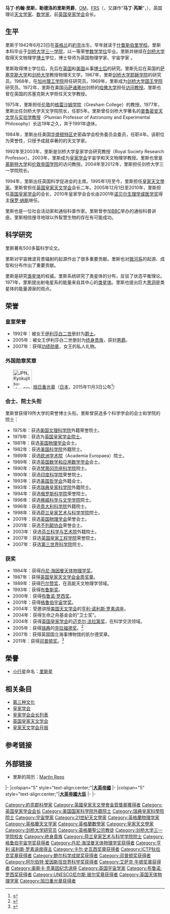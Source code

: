 {{Infobox scientist
| name=勒德洛的里斯男爵<br />Baron Rees of Ludlow
| image             = Martin_Rees_at_Jodrell_Bank_in_2007.jpg
| caption           = 2007年在焦德雷尔·班克天文观测站
| birth_date        = {{birth date and age|1942|6|23|}}
| birth_place       = {{GBR}}[[英格兰|英格兰]][[约克|约克]] 
| death_date        = 
| death_place       = 
| residence         = 
| nationality       = {{GBR}}
| field             = [[天文学|天文学]] <br/> [[天文物理学|天文物理学]]
| work_institution  = [[剑桥大学|剑桥大学]]<br/>[[萨塞克斯大学|萨塞克斯大学]]
| alma_mater        = [[剑桥大学|剑桥大学]]
| doctoral_advisor  = {{link-en|丹尼斯·夏玛|Dennis Sciama}}
| doctoral_students = [[罗杰·布兰福德|罗杰·布兰福德]]<br />[[尼克·凯泽|尼克·凯泽]]
| known_for         = 宇宙微波背景辐射<br/>[[类星体|类星体]]
| societies         = 
| prizes            = 
| influences = [[唐纳德·林登贝尔|唐纳德·林登贝尔]]
| influenced = [[西蒙·怀特|西蒙·怀特]]<br />[[卡洛斯·弗伦克|卡洛斯·弗伦克]]<br />[[乔治·埃夫斯塔希欧|乔治·埃夫斯塔希欧]]<br />[[约翰·D·巴罗|约翰·D·巴罗]]
| religion          = [[英国圣公会|英国圣公会]]
| footnotes         = 
}}

'''马丁·约翰·里斯，勒德洛的里斯男爵'''，[[功績勳章_(英國)|OM]]，[[皇家學會院士|FRS]]（{{lang-en|'''Martin John Rees, Baron Rees of Ludlow'''}}，又譯作“'''马丁·芮斯'''”，{{bd|1942年|6月23日||catIdx=Rees}}），英国理论[[天文学家|天文学家]]、[[数学家|数学家]]，前[[英国|英国]][[皇家学会|皇家学会]]会长。

==生平==

里斯于1942年6月23日在[[英格兰|英格兰]]的[[約克|約克]]出生。早年就读于[[什鲁斯伯里学校|什鲁斯伯里学校]]。里斯本科毕业于[[剑桥大学三一学院|剑桥大学三一学院]]，以一等荣誉[[数学|数学]][[学位|学位]]毕业。里斯并继续在[[剑桥大学|剑桥大学]]取得天文物理学[[博士|博士]]学位，博士导师为英国物理学家、宇宙学家 {{link-en|丹尼斯·夏玛|Dennis Sciama}}。　

里斯取得博士学位后，先后在[[英国|英国]]和[[美国|美国]]从事[[博士后|博士后]]的研究。里斯先后在英国的[[萨塞克斯大学|萨塞克斯大学]]和[[剑桥大学|剑桥大学]]教授物理天文学。1967年，里斯[[剑桥大学耶稣学院|剑桥大学耶稣学院]]的研究员。1968年，在[[加州理工学院|加州理工学院]]担任研究员。1969年，里斯成为[[剑桥大学国王学院|剑桥大学国王学院]]研究员。1972年，里斯在美国[[马萨诸塞州|马萨诸塞州]]剑桥的[[哈佛大学|哈佛大学]]担任[[访问教授|访问教授]]。里斯也曾在英国的苏塞克斯大学担任天文学教授。

1975年，里斯担任[[伦敦|伦敦]]的[[格雷沙姆学院|格雷沙姆学院]]（Gresham College）的教授。1977年，里斯出任剑桥大学天文学院院长，任职5年。里斯曾任剑桥大学著名的[[普鲁密安天文学与实验学教授|普鲁密安天文学与实验学教授]]（Plumian Professor of Astronomy and Experimental Philosophy）长达19年之久，并于1991年退休。

1984年，里斯出任美国[[华盛顿特区|华盛顿特区]]史密森学会校务委员会委员，任职4年。该职位为荣誉性，只授予成就卓著的的天文学家。

1992年至2003年，里斯是剑桥大学皇家学会研究教授（Royal Society Research Professor）。2003年，里斯成为[[皇家学会|皇家学会]]宇宙学和天文物理学教授。里斯也曾是[[莱斯特大学|莱斯特大学]]和[[伦敦帝国学院|伦敦帝国学院]]的访问教授。2004年至2012年，里斯担任剑桥大学三一学院院长。

1994年，里斯出任英国科学促进会的主席。1995年1月至今，里斯担任[[皇家天文學家|皇家天文學家]]。里斯曾担任[[英国皇家天文学会|英国皇家天文学会]]会长二年。2005年12月1日至2010年，里斯担任[[英国皇家学会|英国皇家学会]]的会长，2010年皇家学会会长由2001年[[诺贝尔生理学或医学奖|诺贝尔生理学或医学奖]]得主[[保罗·纳斯|保罗·纳斯]]继任。

里斯也是一位社会活动家和通俗科普作家。里斯曾参加[[BBC|BBC]]举办的通俗科普讲座。里斯相信搜寻地球以外智慧生物的存在有可能成功。

==科学研究==
里斯著有500多篇科学论文。

里斯对宇宙微波背景辐射的起源作出了很多重要贡献。里斯也对[[银河系|银河系]]的起源、成型和分布作出了重要贡献。

里斯是研究[[类星体|类星体]]的权威。里斯系统研究了类星体的分布，反驳了状态平衡理论。1971年，里斯提出射电星系的能量来自其中心的[[类星体|类星体]]。里斯也提出巨大[[黑洞|黑洞]]是类星体的能量源泉的观点。

==荣誉==
===皇室荣誉===
* 1992年：被女王[[伊利莎白二世|伊利莎白二世]]册封为[[爵士|爵士]]。
* 2005年：被女王伊利莎白二世册封为[[终身贵族|终身贵族]]，获封[[男爵|男爵]]。
* 2007年：获得[[功绩勋章|功绩勋章]]，女王的私人礼物。

===外国勋章奖章===
* [[File:JPN_Kyokujitsu-sho_2Class_BAR.svg|60px]] [[旭日章|旭日重光章]]（[[日本|日本]]，2015年11月3日公布<ref>{{ja}}{{cite web |url=https://www.mofa.go.jp/mofaj/files/000108666.pdf |title=平成27年秋の外国人叙勲受章者名簿 |publisher=[[内阁府|内阁府]] |date=2015-11-03 |accessdate=2022-05-07 |archive-date=2022-01-18 |archive-url=https://web.archive.org/web/20220118205630/https://www.mofa.go.jp/mofaj/files/000108666.pdf |dead-url=no }}</ref>）

===会士、院士头衔===
里斯曾获得19所大学的荣誉博士头衔。里斯曾获选多个科学学会的会士和学院的院士：
* 1975年：获选[[美国文理科学院|美国文理科学院]]外籍荣誉院士。
* 1979年：获选为[[英国|英国]][[皇家学会|皇家学会]][[院士|院士]]。
* 1981年：获选[[英国物理学会|英国物理学会]]会士。
* 1982年：获选[[美国科学院|美国科学院]]外籍院士。
* 1989年：获选[[欧洲学术院|欧洲学术院]]（Academia Europaea）院士。
* 1989年：获选[[英国数学和应用数学学会|英国数学和应用数学学会]]会士。
* 1990年：获选[[梵蒂冈宗座科学院|梵蒂冈宗座科学院]]院士。
* 1990年：获选[[印度科学院|印度科学院]]荣誉院士。
* 1993年：获选[[美国哲学会|美国哲学会]]外籍会士。
* 1993年：获选[[瑞典皇家科学院|瑞典皇家科学院]]外籍院士。
* 1994年：获选[[俄罗斯科学院|俄罗斯科学院]]荣誉院士。
* 1996年：获选[[挪威科学与文学学院|挪威科学与文学学院]]院士。
* 1996年：获选[[意大利科学院|意大利科学院]]外籍院士。
* 1998年：获选[[荷兰皇家艺术与科学学院|荷兰皇家艺术与科学学院]]院士。
* 2001年：获选[[英国物理学会|英国物理学会]]荣誉会士。
* 2001年：获选[[不列颠协会|不列颠协会]]荣誉会士。
* 2003年：获选[[芬兰科学与艺术院|芬兰科学与艺术院]]外籍院士。
* 2007年：获选[[皇家工程院|英国皇家工程学院]]荣誉院士。
* 2007年：获选[[第三世界科学院|第三世界科学院]]院士。

===获奖===
* 1984年：获得[[丹尼·海因曼天体物理学奖|丹尼·海因曼天体物理学奖]]。
* 1987年：获得[[英国皇家天文学会金质奖章|英国皇家天文学会金质奖章]]。
* 1989年：获得[[巴尔赞奖|巴尔赞奖]]，在高能天文物理学领域。
* 1993年：获得[[布鲁斯奖|布鲁斯奖]]。
* 2000年：获得[[布鲁诺·罗西奖|布鲁诺·罗西奖]]。
* 2001年：获得[[格鲁伯宇宙学奖|格鲁伯宇宙学奖]]。
* 2004年：受邀讲授[[美国天文学会|美国天文学会]]的[[亨利·诺利斯·罗素讲座|亨利·诺利斯·罗素讲座]]。
* 2004年：获得生命之舟基金会的“卫士奖”。
* 2004年：获得[[英国|英国]][[皇家学会|皇家学会]]的[[迈克尔·法拉第奖|迈克尔·法拉第奖]]，在科学交流领域。
* 2005年：获得[[瑞典|瑞典]]的[[克拉福德奖|克拉福德奖]]。<ref name="里斯—克拉福德奖">{{cite web |url=http://www.admin.cam.ac.uk/news/dp/2005020801 |title=Professor Sir Martin Rees wins Crafoord Prize |publisher=[[剑桥大学|剑桥大学]]新闻 |accessdate=2005年2月10日 |language=en |archive-url=https://web.archive.org/web/20050329142814/http://www.admin.cam.ac.uk/news/dp/2005020801 |archive-date=2005年3月29日 |dead-url=yes }}</ref>
* 2007年：获得英国国立海事博物馆的凯尔德奖章。
* 2011年：获得[[邓普顿奖|邓普顿奖]]。<ref name="里斯—邓普顿奖">{{cite web |url=http://www.guardian.co.uk/science/2011/apr/06/martin-rees-templeton-prize |title=Martin Rees wins controversial £1m Templeton prize |publisher=英国[[卫报|卫报]] |accessdate=2011年4月6日 |language=en |archive-date=2011年4月8日 |archive-url=https://web.archive.org/web/20110408085131/http://www.guardian.co.uk/science/2011/apr/06/martin-rees-templeton-prize |dead-url=no }}</ref>

==榮譽==
* [[小行星|小行星]]命名：[[小行星4587|里斯星]]

==相关条目==
* [[第三种文化|第三种文化]]
* [[皇家学会|皇家学会]]
* [[皇家学会会长列表|皇家学会会长列表]]
* [[英国皇家天文学会|英国皇家天文学会]]
* [[皇家天文学会月报|皇家天文学会月报]]

==参考链接==
{{reflist}}

==外部链接==
* 里斯的简历：[http://www.ast.cam.ac.uk/~mjr/cv.html Martin Rees] {{Wayback|url=http://www.ast.cam.ac.uk/~mjr/cv.html |date=20110605172635 }}

{{start box}}
{{s-off}}
|-
|colspan="5" style="text-align:center;"|'''[[大英帝國|大英帝國]]'''
|-
|colspan="5" style="text-align:center;"|'''[[大英帝國|大英帝國]][[大臣|大臣]]'''
|-
{{s-before|[[阿诺德·沃尔芬代尔|阿诺德·沃尔芬代尔]]}}
{{s-title|[[大英帝國|大英帝國]][[皇家天文學家|皇家天文學家]]<br /><small>第十五任<br />1995年—}}</small>
{{s-after|現任}}
|-
{{end box}}

{{物理宇宙学}}
{{皇家学会会长}}
{{邓普顿奖获得者}}
{{克拉福德奖获得者}}
{{布鲁诺·罗西奖获得者}}
{{格鲁伯宇宙学奖获得者}}
{{ICTP狄拉克奖章获得者}}
{{卡尔·史瓦西奖章获得者}}
{{奥斯卡·克莱因纪念讲座}}
{{亨利·诺利斯·罗素讲席得主}}
{{艾萨克·牛顿奖章获得者}}
{{丹尼·海因曼天体物理学奖获得者}}
{{UNESCO尼尔斯·玻尔奖章获得者}}
{{布鲁斯奖获得者}}
{{英国皇家天文学会金质奖章获得者}}
{{阿尔伯特·爱因斯坦世界科学奖获得者}}
{{鲍尔科学成就奖获得者}}
{{刘易斯·托马斯奖}}
{{Authority control}}
{{DEFAULTSORT:Rees, Martin}}
[[Category:約克郡科學家|Category:約克郡科學家]]
[[Category:英國皇家天文學會金質獎章獲得者|Category:英國皇家天文學會金質獎章獲得者]]
[[Category:英国皇家学会会长|Category:英国皇家学会会长]]
[[Category:美国国家科学院外籍院士|Category:美国国家科学院外籍院士]]
[[Category:瑞典皇家科學院院士|Category:瑞典皇家科學院院士]]
[[Category:宇宙學家|Category:宇宙學家]]
[[Category:21世紀天文學家|Category:21世紀天文學家]]
[[Category:英格蘭物理学家|Category:英格蘭物理学家]]
[[Category:英格蘭天文学家|Category:英格蘭天文学家]]
[[Category:英格蘭數學家|Category:英格蘭數學家]]
[[Category:皇家天文學家|Category:皇家天文學家]]
[[Category:剑桥大学研究员|Category:剑桥大学研究员]]
[[Category:英格蘭聖公宗教徒|Category:英格蘭聖公宗教徒]]
[[Category:剑桥大学三一学院校友|Category:剑桥大学三一学院校友]]
[[Category:終身貴族|Category:終身貴族]]
[[Category:荷兰皇家艺术与科学学院院士|Category:荷兰皇家艺术与科学学院院士]]
[[Category:格鲁伯宇宙学奖获得者|Category:格鲁伯宇宙学奖获得者]]
[[Category:丹尼·海涅曼天体物理学奖获得者|Category:丹尼·海涅曼天体物理学奖获得者]]
[[Category:亨利·诺利斯·罗素讲席得主|Category:亨利·诺利斯·罗素讲席得主]]
[[Category:卡尔·史瓦西奖章获得者|Category:卡尔·史瓦西奖章获得者]]
[[Category:ICTP狄拉克奖章获得者|Category:ICTP狄拉克奖章获得者]]
[[Category:鲍尔科学成就奖获得者|Category:鲍尔科学成就奖获得者]]
[[Category:邓普顿奖获得者|Category:邓普顿奖获得者]]
[[Category:阿尔伯特·爱因斯坦世界科学奖获得者|Category:阿尔伯特·爱因斯坦世界科学奖获得者]]
[[Category:艾萨克·牛顿奖章获得者|Category:艾萨克·牛顿奖章获得者]]
[[Category:奥斯卡·克莱因纪念讲座|Category:奥斯卡·克莱因纪念讲座]]
[[Category:英国宇宙学家|Category:英国宇宙学家]]
[[Category:布鲁诺·罗西奖获得者|Category:布鲁诺·罗西奖获得者]]
[[Category:UNESCO尼尔斯·玻尔奖章获得者|Category:UNESCO尼尔斯·玻尔奖章获得者]]
[[Category:英国天体物理学家|Category:英国天体物理学家]]
[[Category:旭日重光章获得者|Category:旭日重光章获得者]]